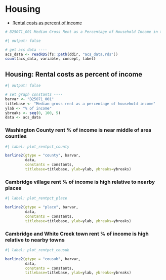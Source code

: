 
# Housing

- [Rental costs as percent of income](#housing-rental-costs-as-percent-of-income)


```r
# B25071_001 Median Gross Rent as a Percentage of Household Income in the Past 12 Months (Dollars) 
```


```r
#| output: false

# get acs data ----
acs_data <- readRDS(fs::path(ddir, "acs_data.rds"))
count(acs_data, variable, concept, label)

```

## Housing: Rental costs as percent of income


```r
#| output: false

# set graph constants ----
barvar <- "B25071_001"
titlebase <- "Median gross rent as a percentage of household income"
ylab <- "% of income"
ybreaks <- seq(0, 100, 5)
data <- acs_data

```


### Washington County rent % of income is near middle of area counties

```r
#| label: plot_rentpct_county

barline2(gtype = "county", barvar,
         data,
         constants = constants,
         titlebase=titlebase, ylab=ylab, ybreaks=ybreaks)

```


### Cambridge village rent % of income is high relative to nearby places

```r
#| label: plot_rentpct_place

barline2(gtype = "place", barvar,
         data,
         constants = constants,
         titlebase=titlebase, ylab=ylab, ybreaks=ybreaks)

```


### Cambridge and White Creek town rent % of income is high relative to nearby towns

```r
#| label: plot_rentpct_cousub

barline2(gtype = "cousub", barvar,
         data,
         constants = constants,
         titlebase=titlebase, ylab=ylab, ybreaks=ybreaks)

```


